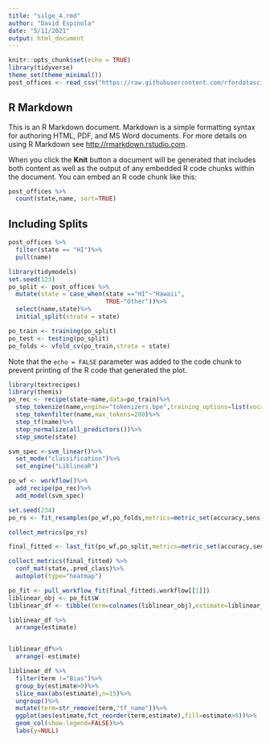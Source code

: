 ```yaml
---
title: "silge_4.rmd"
author: "David Espinola"
date: "5/11/2021"
output: html_document
---
```


```r
knitr::opts_chunk$set(echo = TRUE)
library(tidyverse)
theme_set(theme_minimal())
post_offices <- read_csv("https://raw.githubusercontent.com/rfordatascience/tidytuesday/master/data/2021/2021-04-13/post_offices.csv")
```

## R Markdown

This is an R Markdown document. Markdown is a simple formatting syntax for authoring HTML, PDF, and MS Word documents. For more details on using R Markdown see <http://rmarkdown.rstudio.com>.

When you click the **Knit** button a document will be generated that includes both content as well as the output of any embedded R code chunks within the document. You can embed an R code chunk like this:

```r
post_offices %>%
  count(state,name, sort=TRUE)
```

## Including Splits



```r
post_offices %>%
  filter(state == "HI")%>%
  pull(name)
```
```r
library(tidymodels)
set.seed(123)
po_split <- post_offices %>%
  mutate(state = case_when(state =="HI"~"Hawaii",
                           TRUE~"Other"))%>%
  select(name,state)%>%
  initial_split(strata = state)

po_train <- training(po_split)
po_test <- testing(po_split)
po_folds <- vfold_cv(po_train,strata = state)
```

Note that the `echo = FALSE` parameter was added to the code chunk to prevent printing of the R code that generated the plot.
```r
library(textrecipes)
library(themis)
po_rec <- recipe(state~name,data=po_train)%>%
  step_tokenize(name,engine="tokenizers.bpe",training_options=list(vocab_size=200))%>%
  step_tokenfilter(name,max_tokens=200)%>%
  step_tf(name)%>%
  step_normalize(all_predictors())%>%
  step_smote(state)
```


```r
svm_spec <-svm_linear()%>%
  set_mode("classification")%>%
  set_engine("LiblineaR")
```
```r
po_wf <- workflow()%>%
  add_recipe(po_rec)%>%
  add_model(svm_spec)
```
```r
set.seed(234)
po_rs <- fit_resamples(po_wf,po_folds,metrics=metric_set(accuracy,sens,spec))
```


```r
collect_metrics(po_rs)
```


```r
final_fitted <- last_fit(po_wf,po_split,metrics=metric_set(accuracy,sens,spec))

collect_metrics(final_fitted) %>%
  conf_mat(state,.pred_class)%>%
  autoplot(type="heatmap")
```

```r
po_fit <- pull_workflow_fit(final_fitted$.workflow[[1]])
liblinear_obj <- po_fit$W
liblinear_df <- tibble(term=colnames(liblinear_obj),estimate=liblinear_obj[1,])

liblinear_df %>%
  arrange(estimate)


liblinear_df%>%
  arrange(-estimate)
```


```r
liblinear_df %>%
  filter(term !="Bias")%>%
  group_by(estimate>0)%>%
  slice_max(abs(estimate),n=15)%>%
  ungroup()%>%
  mutate(term=str_remove(term,"tf_name"))%>%
  ggplot(aes(estimate,fct_reorder(term,estimate),fill=estimate>0))%>%
  geom_col(show.legend=FALSE)%>%
  labs(y=NULL)
```

